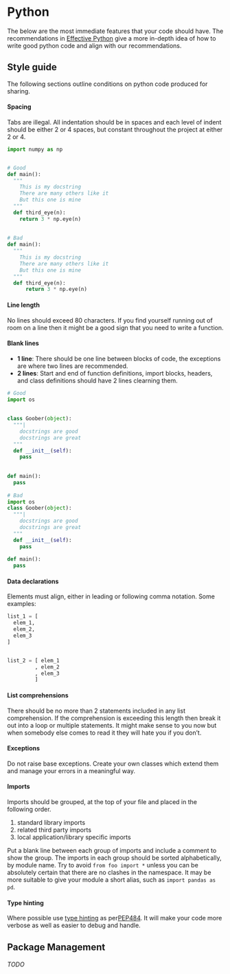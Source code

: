 # Python

The below are the most immediate features that your code should have. The recommendations in [Effective Python](http://www.effectivepython.com) give a more in-depth idea of how to write good python code and align with our recommendations.


## Style guide

The following sections outline conditions on python code produced for sharing.

#### Spacing {-}
Tabs are illegal. All indentation should be in spaces and each level of indent should be either 2 or 4 spaces, but constant throughout the project at either 2 or 4.

```python
import numpy as np


# Good
def main():
  """
    This is my docstring
    There are many others like it
    But this one is mine
  """
  def third_eye(n):
    return 3 * np.eye(n)
 
 
# Bad
def main():
  """
    This is my docstring
    There are many others like it
    But this one is mine
  """
  def third_eye(n):
      return 3 * np.eye(n)
```

#### Line length {-}
No lines should exceed 80 characters. If you find yourself running out of room on a line then it might be a good sign that you need to write a function. 


#### Blank lines {-}

* __1 line__: There should be one line between blocks of code, the exceptions are where two lines are recommended.
* __2 lines__: Start and end of function definitions, import blocks, headers, and class definitions should have 2 lines clearning them.


```python
# Good
import os
      
      
class Goober(object):
  """|
    docstrings are good
    docstrings are great
  """
  def __init__(self):
    pass
    
 
def main():
  pass
  
# Bad
import os
class Goober(object):
  """|
    docstrings are good
    docstrings are great
  """
  def __init__(self):
    pass
    
def main():
  pass
```

#### Data declarations {-} 
Elements must align, either in leading or following comma notation. Some examples:

```python
list_1 = [
  elem_1,
  elem_2,
  elem_3
]


list_2 = [ elem_1
         , elem_2
         , elem_3
         ] 
```

#### List comprehensions {-}
There should be no more than 2 statements included in any list comprehension. If the comprehension is exceeding this length then break it out into a loop or multiple statements. It might make sense to you now but when somebody else comes to read it they will hate you if you don't.


#### Exceptions {-}
Do not raise base exceptions. Create your own classes which extend them and manage your errors in a meaningful way.


#### Imports {-}
Imports should be grouped, at the top of your file and placed in the following order.

1. standard library imports
2. related third party imports
3. local application/library specific imports

Put a blank line between each group of imports and include a comment to show the group.  The imports in each group should be sorted alphabetically, by module name. Try to avoid `from foo import *` unless you can be absolutely certain that there are no clashes in the namespace. It may be more suitable to give your module a short alias, such as `import pandas as pd`.


#### Type hinting {-} 
Where possible use [type hinting](https://docs.python.org/3/library/typing.html) as per[PEP484](https://www.python.org/dev/peps/pep-0484/). It will make your code more verbose as well as easier to debug and handle.



## Package Management

###### TODO ######



